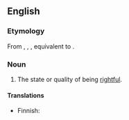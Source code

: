 ==English==

===Etymology===
From {{inh|en|enm|riȝtfulnesse}}, {{m|enm|rigtfulnes}}, {{m|enm|riȝtvolnesse}}, equivalent to {{suffix|en|rightful|ness}}.

===Noun===
{{en-noun|-}}

# The state or quality of being [[rightful]].

====Translations====
{{trans-top|state or quality of being rightful}}
* Finnish: {{t|fi|laillisuus}}
{{trans-mid}}
{{trans-bottom}}